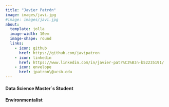 ```yaml
---
title: "Javier Patrón" 
image: images/javi.jpg
#image: images/javi.jpg 
about: 
  template: jolla
  image-width: 10em
  image-shape: round
  links: 
    - icon: github
      href: https://github.com/javipatron 
    - icon: linkedin
      href: https://www.linkedin.com/in/javier-patr%C3%B3n-b52235191/ 
    - icon: envelope
      href: jpatron\@ucsb.edu
---
```


#### Data Science Master´s Student
#### Environmentalist

